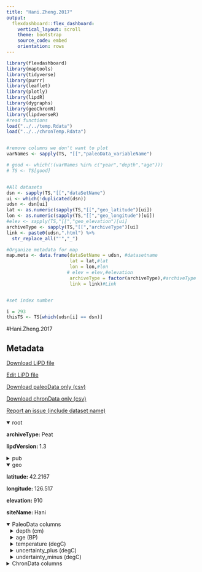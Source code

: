 ```yaml
---
title: "Hani.Zheng.2017"
output: 
  flexdashboard::flex_dashboard:
    vertical_layout: scroll
    theme: bootstrap
    source_code: embed
    orientation: rows
---
```


```r
library(flexdashboard)
library(maptools)
library(tidyverse)
library(purrr)
library(leaflet)
library(plotly)
library(lipdR)
library(dygraphs)
library(geoChronR)
library(lipdverseR)
#read functions
load("../../temp.Rdata")
load("../../chronTemp.Rdata")


#remove columns we don't want to plot
varNames <- sapply(TS, "[[","paleoData_variableName")

# good <- which(!(varNames %in% c("year","depth","age")))
# TS <- TS[good]


#All datasets
dsn <- sapply(TS,"[[","dataSetName")
ui <- which(!duplicated(dsn))
udsn <- dsn[ui]
lat <- as.numeric(sapply(TS,"[[","geo_latitude")[ui])
lon <- as.numeric(sapply(TS,"[[","geo_longitude")[ui])
#elev <- sapply(TS,"[[","geo_elevation")[ui]
archiveType <- sapply(TS,"[[","archiveType")[ui]
link <- paste0(udsn,".html") %>% 
  str_replace_all("'","_")

#Organize metadata for map
map.meta <- data.frame(dataSetName = udsn, #datasetname
                       lat = lat,#lat
                       lon = lon,#lon
                      # elev = elev,#elevation
                       archiveType = factor(archiveType),#archiveType
                       link = link)#Link


#set index number

i = 293
thisTS <- TS[which(udsn[i] == dsn)]
```
#Hani.Zheng.2017

Metadata {.sidebar}
-------------------------------------
[Download LiPD file](Hani.Zheng.2017.lpd)
            

[Edit LiPD file](http://lipd.net/playground?source=http://lipdverse.org/globalHolocene/0_25_5/Hani.Zheng.2017.lpd)
            

[Download paleoData only (csv)](Hani.Zheng.2017.csv)
            

[Download chronData only (csv)](Hani.Zheng.2017-chron.csv)
            

[Report an issue (include dataset name)](https://github.com/nickmckay/LiPDverse/issues)

<details open style="margin-left: 0px">
<summary>root</summary>
<p style="margin-left: 0px"><strong>archiveType: </strong>Peat
<p style="margin-left: 0px"><strong>lipdVersion: </strong>1.3
</details>
<details>
<summary>pub</summary>
<details style="margin-left: 10px">
<summary>pub1</summary>
<p style="margin-left: 10px"><strong>author: </strong>list(list(name = "Zheng, Yanhong"), list(name = "Pancost, Richard D."), list(name = "Liu, Xiaodong"), list(name = "Wang, Zhangzhang"), list(name = "Naafs, B.D.A."), list(name = "Xie, Xiaoxun"), list(name = "Liu, Zhao"), list(name = "Yu, Xuefeng"), list(name = "Yang, Huan"))
<p style="margin-left: 10px"><strong>journal: </strong>Geology
<p style="margin-left: 10px"><strong>volume: </strong>45
<p style="margin-left: 10px"><strong>pages: </strong>1031-1034
<p style="margin-left: 10px"><strong>title: </strong>Atmospheric connections with the North Atlantic enhanced the deglacial warming in northeast China
</details>
<details style="margin-left: 10px">
<summary>pub2</summary>
<p style="margin-left: 10px"><strong>author: </strong>list(list(name = NA))
</details>
</details>
<details open style="margin-left: 0px">
<summary>geo</summary>
<p style="margin-left: 0px"><strong>latitude: </strong>42.2167
<p style="margin-left: 0px"><strong>longitude: </strong>126.517
<p style="margin-left: 0px"><strong>elevation: </strong>910
<p style="margin-left: 0px"><strong>siteName: </strong>Hani
</details>
<details open>
<summary>PaleoData columns</summary>
<details style="margin-left: 10px">
<summary>depth (cm)</summary>
<p style="margin-left: 10px"><strong>TSid: </strong>WEB0caf6223
<p style="margin-left: 10px"><strong>variableName: </strong>depth
<p style="margin-left: 10px"><strong>units: </strong>cm
</details>
<details style="margin-left: 10px">
<summary>age (BP)</summary>
<p style="margin-left: 10px"><strong>TSid: </strong>WEB4b6e004e
<p style="margin-left: 10px"><strong>variableName: </strong>age
<p style="margin-left: 10px"><strong>units: </strong>BP
</details>
<details style="margin-left: 10px">
<summary>temperature (degC)</summary>
<p style="margin-left: 10px"><strong>TSid: </strong>WEB1fa182ff
<p style="margin-left: 10px"><strong>variableName: </strong>temperature
<p style="margin-left: 10px"><strong>units: </strong>degC
<p style="margin-left: 10px"><strong>useInGlobalTemperatureAnalysis: </strong>TRUE
<details>
<summary>interpretation</summary>
<details style="margin-left: 20px">
<summary>1</summary>
<p style="margin-left: 20px"><strong>direction: </strong>positive
<p style="margin-left: 20px"><strong>rank: </strong>1
<p style="margin-left: 20px"><strong>scope: </strong>climate
<p style="margin-left: 20px"><strong>seasonality: </strong>ANN
<p style="margin-left: 20px"><strong>variable: </strong>T
<p style="margin-left: 20px"><strong>variableDetail: </strong>air@surface
</details>
</details>
</details>
<details style="margin-left: 10px">
<summary>uncertainty_plus (degC)</summary>
<p style="margin-left: 10px"><strong>TSid: </strong>WEBdb07156e
<p style="margin-left: 10px"><strong>variableName: </strong>uncertainty_plus
<p style="margin-left: 10px"><strong>units: </strong>degC
<p style="margin-left: 10px"><strong>useInGlobalTemperatureAnalysis: </strong>FALSE
</details>
<details style="margin-left: 10px">
<summary>undertainty_minus (degC)</summary>
<p style="margin-left: 10px"><strong>TSid: </strong>WEB00eb53c4
<p style="margin-left: 10px"><strong>variableName: </strong>undertainty_minus
<p style="margin-left: 10px"><strong>units: </strong>degC
<p style="margin-left: 10px"><strong>useInGlobalTemperatureAnalysis: </strong>FALSE
</details>
<details>
<summary>ChronData columns</summary>
<details style="margin-left: 10px">
<summary>age (yr BP)</summary>
<p style="margin-left: 10px"><strong>TSid: </strong>WEBb141026b
<p style="margin-left: 10px"><strong>variableName: </strong>age
<p style="margin-left: 10px"><strong>units: </strong>yr BP
</details>
<details style="margin-left: 10px">
<summary>depth_top (cm)</summary>
<p style="margin-left: 10px"><strong>TSid: </strong>WEBdff23d5e
<p style="margin-left: 10px"><strong>variableName: </strong>depth_top
<p style="margin-left: 10px"><strong>units: </strong>cm
</details>
<details style="margin-left: 10px">
<summary>depth_bot (cm)</summary>
<p style="margin-left: 10px"><strong>TSid: </strong>WEBea4b0196
<p style="margin-left: 10px"><strong>variableName: </strong>depth_bot
<p style="margin-left: 10px"><strong>units: </strong>cm
</details>
<details style="margin-left: 10px">
<summary>type (unitless)</summary>
<p style="margin-left: 10px"><strong>TSid: </strong>WEB72e806ec
<p style="margin-left: 10px"><strong>variableName: </strong>type
<p style="margin-left: 10px"><strong>units: </strong>unitless
</details>
<details style="margin-left: 10px">
<summary>uncertainty_plus (unitless)</summary>
<p style="margin-left: 10px"><strong>TSid: </strong>WEB7be2f322
<p style="margin-left: 10px"><strong>variableName: </strong>uncertainty_plus
<p style="margin-left: 10px"><strong>units: </strong>unitless
</details>
<details style="margin-left: 10px">
<summary>ucertainty_minus (unitless)</summary>
<p style="margin-left: 10px"><strong>TSid: </strong>WEBd1c76eda
<p style="margin-left: 10px"><strong>variableName: </strong>ucertainty_minus
<p style="margin-left: 10px"><strong>units: </strong>unitless
</details>
<details style="margin-left: 10px">
<summary>include (NA)</summary>
<p style="margin-left: 10px"><strong>TSid: </strong>WEB65aad4dd
<p style="margin-left: 10px"><strong>variableName: </strong>include
<p style="margin-left: 10px"><strong>units: </strong>NA
</details>

Row {.tabset .tabset-fade}
-----------------------------------------------------------------------

### Sitemap

```r
  map.meta.split <- split(map.meta, map.meta$archiveType)


factpal <- colorFactor("Paired",map.meta$archiveType)
buff <- 15
l <- leaflet() %>% 
  addTiles() %>% 
  fitBounds(map.meta$lon[i]-buff,map.meta$lat[i]-buff,map.meta$lon[i]+buff,map.meta$lat[i]+buff)
  

  
  
names(map.meta.split) %>%
  purrr::walk( function(df) {
    l <<- l %>%
      addMarkers(data=map.meta.split[[df]],
                 lng=~lon, lat=~lat,
                 label=~as.character(archiveType),
                 popup=~paste(str_c('Dataset: <a href="',link,'">',dataSetName,'</a>'),
                                 # str_c("Elevation: ",elev),
                                  str_c("Archive Type: ",archiveType),
                                  sep = "<br>"),
                 group = df,
                 clusterOptions = markerClusterOptions(removeOutsideVisibleBounds = F),
                 labelOptions = labelOptions(noHide = F,
                                             direction = 'auto'))
  })

l %>%
  addLayersControl(position = "bottomleft",
    overlayGroups = names(map.meta.split),
    options = layersControlOptions(collapsed = FALSE,
                                   opacity = 0.8)
  )
```

### Search the LiPDverse (Beta! doesn't work well yet)
```r
#Add google search bar
htmltools::includeHTML("../../googleSearchChunk.html")
```


Row {.tabset .tabset-fade}
-----------------------------------------------------------------------

### temperature (degC)
```r
plotCol(thisTS,ind = 3)
```

### uncertainty_plus (degC)
```r
plotCol(thisTS,ind = 4)
```

### undertainty_minus (degC)
```r
plotCol(thisTS,ind = 5)
```

Row {.tabset .tabset-fade}
-----------------------------------------------------------------------

### age (yr BP)
```r
plotCol(chronTS,ind = 4)
```

### depth_top (cm)
```r
plotCol(chronTS,ind = 1)
```

### depth_bot (cm)
```r
plotCol(chronTS,ind = 2)
```

### type (unitless)
```r
plotCol(chronTS,ind = 3)
```

### uncertainty_plus (unitless)
```r
plotCol(chronTS,ind = 5)
```

### ucertainty_minus (unitless)
```r
plotCol(chronTS,ind = 6)
```

### include (NA)
```r
plotCol(chronTS,ind = 7)
```
